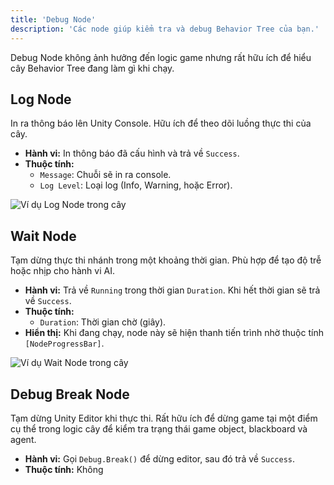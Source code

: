 ```yaml
---
title: 'Debug Node'
description: 'Các node giúp kiểm tra và debug Behavior Tree của bạn.'
---
```


Debug Node không ảnh hưởng đến logic game nhưng rất hữu ích để hiểu cây Behavior Tree đang làm gì khi chạy.

## Log Node

In ra thông báo lên Unity Console. Hữu ích để theo dõi luồng thực thi của cây.

-   **Hành vi:** In thông báo đã cấu hình và trả về `Success`.
-   **Thuộc tính:**
    -   `Message`: Chuỗi sẽ in ra console.
    -   `Log Level`: Loại log (Info, Warning, hoặc Error).

![Ví dụ Log Node trong cây](https://via.placeholder.com/400x150.png/1e222e/ffffff?text=Sequence+->+Log+Node)

## Wait Node

Tạm dừng thực thi nhánh trong một khoảng thời gian. Phù hợp để tạo độ trễ hoặc nhịp cho hành vi AI.

-   **Hành vi:** Trả về `Running` trong thời gian `Duration`. Khi hết thời gian sẽ trả về `Success`.
-   **Thuộc tính:**
    -   `Duration`: Thời gian chờ (giây).
-   **Hiển thị:** Khi đang chạy, node này sẽ hiện thanh tiến trình nhờ thuộc tính `[NodeProgressBar]`.

![Ví dụ Wait Node trong cây](https://via.placeholder.com/400x150.png/1e222e/ffffff?text=Sequence+->+Wait+Node)

## Debug Break Node

Tạm dừng Unity Editor khi thực thi. Rất hữu ích để dừng game tại một điểm cụ thể trong logic cây để kiểm tra trạng thái game object, blackboard và agent.

-   **Hành vi:** Gọi `Debug.Break()` để dừng editor, sau đó trả về `Success`.
-   **Thuộc tính:** Không